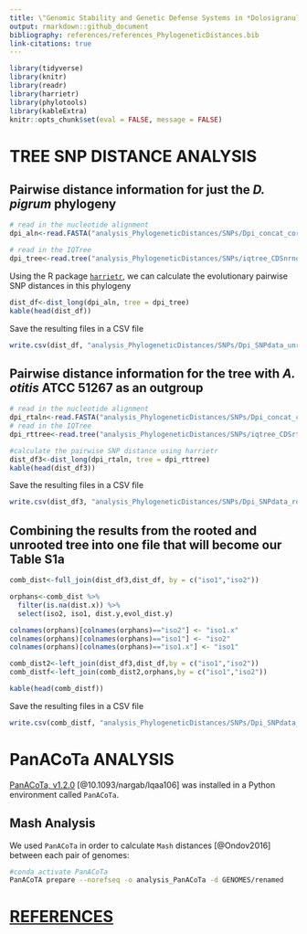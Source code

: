 ```yaml
---
title: \"Genomic Stability and Genetic Defense Systems in *Dolosigranulum pigrum* a Candidate Beneficial Bacterium from the Human Microbiome\" Supplemental Methods
output: rmarkdown::github_document
bibliography: references/references_PhylogeneticDistances.bib
link-citations: true
---
```


```r
library(tidyverse)
library(knitr)
library(readr)
library(harrietr)
library(phylotools)
library(kableExtra)
knitr::opts_chunk$set(eval = FALSE, message = FALSE)
```

# TREE SNP DISTANCE ANALYSIS

## Pairwise distance information for just the *D. pigrum* phylogeny

```r
# read in the nucleotide alignment 
dpi_aln<-read.FASTA("analysis_PhylogeneticDistances/SNPs/Dpi_concat_core_CDSalignment_taxa28.fa", type="DNA")

# read in the IQTree
dpi_tree<-read.tree("analysis_PhylogeneticDistances/SNPs/iqtree_CDSnrnogb_modGTRFR3_v2_t28_contree.tre")
```

Using the R package [`harrietr`](https://cran.r-project.org/web/packages/harrietr/README.html), we can calculate the evolutionary pairwise SNP distances in this phylogeny
```r
dist_df<-dist_long(dpi_aln, tree = dpi_tree)
kable(head(dist_df))
```

Save the resulting files in a CSV file 
```r
write.csv(dist_df, "analysis_PhylogeneticDistances/SNPs/Dpi_SNPdata_unrootedtree.csv")
```

## Pairwise distance information for the tree with *A. otitis* ATCC 51267 as an outgroup

```r
# read in the nucleotide alignment 
dpi_rtaln<-read.FASTA("analysis_PhylogeneticDistances/SNPs/Dpi_concat_core_CDSalignment_outgroupAO_taxa29.fa", type="DNA")
# read in the IQTree
dpi_rttree<-read.tree("analysis_PhylogeneticDistances/SNPs/iqtree_CDSrtAOghnogb_t29_contree.tre")

#calculate the pairwise SNP distance using harrietr
dist_df3<-dist_long(dpi_rtaln, tree = dpi_rttree)
kable(head(dist_df3))
```

Save the resulting files in a CSV file
```r
write.csv(dist_df3, "analysis_PhylogeneticDistances/SNPs/Dpi_SNPdata_rootedtree.csv")
```

## Combining the results from the rooted and unrooted tree into one file that will become our **Table S1a**

```r
comb_dist<-full_join(dist_df3,dist_df, by = c("iso1","iso2"))

orphans<-comb_dist %>%
  filter(is.na(dist.x)) %>%
  select(iso2, iso1, dist.y,evol_dist.y)

colnames(orphans)[colnames(orphans)=="iso2"] <- "iso1.x"
colnames(orphans)[colnames(orphans)=="iso1"] <- "iso2"
colnames(orphans)[colnames(orphans)=="iso1.x"] <- "iso1"

comb_dist2<-left_join(dist_df3,dist_df,by = c("iso1","iso2"))
comb_distf<-left_join(comb_dist2,orphans,by = c("iso1","iso2"))

kable(head(comb_distf))
```

Save the resulting files in a CSV file
```r
write.csv(comb_distf, "analysis_PhylogeneticDistances/SNPs/Dpi_SNPdata_bothstrees.csv")
```

# PanACoTa ANALYSIS

[PanACoTa, v1.2.0](https://github.com/gem-pasteur/PanACoTA) [@10.1093/nargab/lqaa106] was installed in a Python environment called `PanACoTa`.

## Mash Analysis

We used `PanACoTa` in order to calculate `Mash` distances [@Ondov2016] between each pair of genomes:

```bash
#conda activate PanACoTa
PanACoTA prepare --norefseq -o analysis_PanACoTa -d GENOMES/renamed
```

# [REFERENCES]{.ul}
